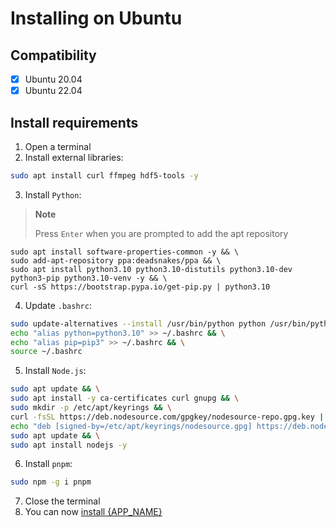 
# Installing on Ubuntu

## Compatibility

- [x] Ubuntu 20.04
- [x] Ubuntu 22.04

## Install requirements

1. Open a terminal
2. Install external libraries:

```bash
sudo apt install curl ffmpeg hdf5-tools -y
```

3. Install `Python`:

> **Note**
>
> Press `Enter` when you are prompted to add the apt repository

```shell
sudo apt install software-properties-common -y && \
sudo add-apt-repository ppa:deadsnakes/ppa && \
sudo apt install python3.10 python3.10-distutils python3.10-dev python3-pip python3.10-venv -y && \
curl -sS https://bootstrap.pypa.io/get-pip.py | python3.10
```

4. Update `.bashrc`:

```bash
sudo update-alternatives --install /usr/bin/python python /usr/bin/python3.10 0 && \
echo "alias python=python3.10" >> ~/.bashrc && \
echo "alias pip=pip3" >> ~/.bashrc && \
source ~/.bashrc
```

5. Install `Node.js`:

```bash
sudo apt update && \
sudo apt install -y ca-certificates curl gnupg && \
sudo mkdir -p /etc/apt/keyrings && \
curl -fsSL https://deb.nodesource.com/gpgkey/nodesource-repo.gpg.key | sudo gpg --dearmor -o /etc/apt/keyrings/nodesource.gpg && \
echo "deb [signed-by=/etc/apt/keyrings/nodesource.gpg] https://deb.nodesource.com/node_16.x nodistro main" | sudo tee /etc/apt/sources.list.d/nodesource.list && \
sudo apt update && \
sudo apt install nodejs -y
```

6. Install `pnpm`:

```bash
sudo npm -g i pnpm
```

7. Close the terminal
8. You can now [install {APP_NAME}](../software/install)
